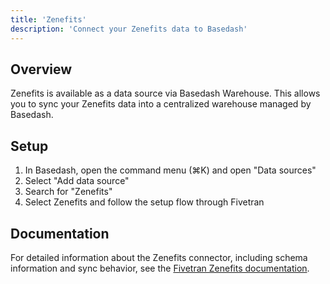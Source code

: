 ```yaml
---
title: 'Zenefits'
description: 'Connect your Zenefits data to Basedash'
---
```


## Overview

Zenefits is available as a data source via Basedash Warehouse. This allows you to sync your Zenefits data into a centralized warehouse managed by Basedash.

## Setup

1. In Basedash, open the command menu (⌘K) and open "Data sources"
2. Select "Add data source"
3. Search for "Zenefits"
4. Select Zenefits and follow the setup flow through Fivetran

## Documentation

For detailed information about the Zenefits connector, including schema information and sync behavior, see the [Fivetran Zenefits documentation](https://fivetran.com/docs/connectors/applications/zenefits).
